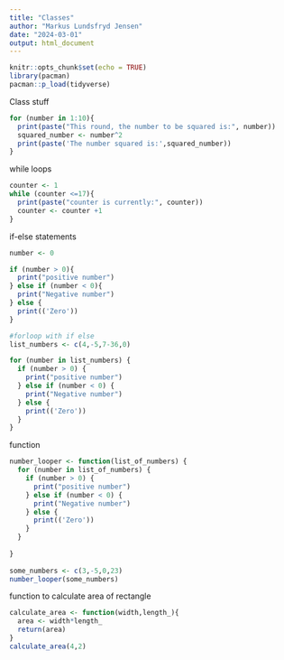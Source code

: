 ```yaml
---
title: "Classes"
author: "Markus Lundsfryd Jensen"
date: "2024-03-01"
output: html_document
---
```


```r
knitr::opts_chunk$set(echo = TRUE)
library(pacman)
pacman::p_load(tidyverse)
```

Class stuff
```r
for (number in 1:10){
  print(paste("This round, the number to be squared is:", number))
  squared_number <- number^2
  print(paste('The number squared is:',squared_number))
}
```

while loops
```r
counter <- 1
while (counter <=17){
  print(paste("counter is currently:", counter))
  counter <- counter +1
}
```

if-else statements
```r
number <- 0

if (number > 0){
  print("positive number")
} else if (number < 0){
  print("Negative number")
} else {
  print(('Zero'))
}

#forloop with if else
list_numbers <- c(4,-5,7-36,0)

for (number in list_numbers) {
  if (number > 0) {
    print("positive number")
  } else if (number < 0) {
    print("Negative number")
  } else {
    print(('Zero'))
  }
}

```



function
```r
number_looper <- function(list_of_numbers) {
  for (number in list_of_numbers) {
    if (number > 0) {
      print("positive number")
    } else if (number < 0) {
      print("Negative number")
    } else {
      print(('Zero'))
    }
  }
  
}
  
some_numbers <- c(3,-5,0,23)
number_looper(some_numbers)
```
function to calculate area of rectangle
```r
calculate_area <- function(width,length_){
  area <- width*length_
  return(area)
}
calculate_area(4,2)
```

